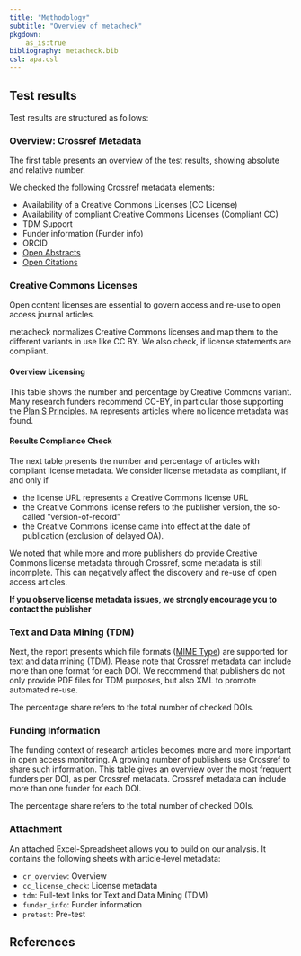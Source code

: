 ```yaml
---
title: "Methodology"
subtitle: "Overview of metacheck"
pkgdown:
    as_is:true
bibliography: metacheck.bib
csl: apa.csl
---
```


<!-- NOTE this has to stay in sync with methode.Rmd -->


## Test results

Test results are structured as follows:

### Overview: Crossref Metadata

The first table presents an overview of the test results, showing absolute and relative number. 

We checked the following Crossref metadata elements:

- Availability of a Creative Commons Licenses (CC License)
- Availability of compliant Creative Commons Licenses (Compliant CC)
- TDM Support 
- Funder information (Funder info)
- ORCID
- [Open Abstracts](https://i4oa.org/) 
- [Open Citations](https://i4oc.org/)

### Creative Commons Licenses

Open content licenses are essential to govern access and re-use to open access journal articles. 

metacheck normalizes Creative Commons licenses and map them to the different variants in use like CC BY.
We also check, if license statements are compliant.

#### Overview Licensing

This table shows the number and percentage by Creative Commons variant. 
Many research funders recommend CC-BY, in particular those supporting the [Plan S Principles](https://www.coalition-s.org/plan_s_principles/). 
`NA` represents articles where no licence metadata was found. 

#### Results Compliance Check

The next table presents the number and percentage of articles with compliant license metadata. 
We consider license metadata as compliant, if and only if 

- the license URL represents a Creative Commons license URL
- the Creative Commons license refers to the publisher version, the so-called "version-of-record"
- the Creative Commons license came into effect at the date of publication (exclusion of delayed OA).

We noted that while more and more publishers do provide Creative Commons license metadata through Crossref, some metadata is still incomplete. 
This can negatively affect the discovery and re-use of open access articles. 

**If you observe license metadata issues, we strongly encourage you to contact the publisher**

### Text and Data Mining (TDM)

Next, the report presents which file formats ([MIME Type](https://developer.mozilla.org/en-US/docs/Web/HTTP/Basics_of_HTTP/MIME_types)) are supported for text and data mining (TDM). 
Please note that Crossref metadata can include more than one format for each DOI. 
We recommend that publishers do not only provide PDF files for TDM purposes, but also XML to promote automated re-use.

The percentage share refers to the total number of checked DOIs.

### Funding Information

The funding context of research articles becomes more and more important in open access monitoring. 
A growing number of publishers use Crossref to share such information. 
This table gives an overview over the most frequent funders per DOI, as per Crossref metadata. 
Crossref metadata can include more than one funder for each DOI.

The percentage share refers to the total number of checked DOIs.

### Attachment

An attached Excel-Spreadsheet allows you to build on our analysis. 
It contains the following sheets with article-level metadata:

- `cr_overview`: Overview  
- `cc_license_check`: License metadata 
- `tdm`: Full-text links for Text and Data Mining (TDM)
- `funder_info`: Funder information
- `pretest`: Pre-test

## References
